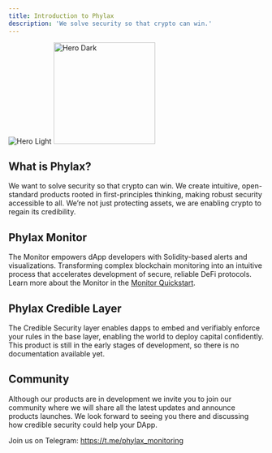 ```yaml
---
title: Introduction to Phylax
description: 'We solve security so that crypto can win.'
---
```


<img
  className="block dark:hidden"
  src="/images/stacked-sepia.png"
  alt="Hero Light"
/>
<img
  className="hidden dark:block"
  height="200"
  src="/images/stacked-sepia.png"
  alt="Hero Dark"
/>

## What is Phylax?

We want to solve security so that crypto can win.
We create intuitive, open-standard products rooted in first-principles thinking, making robust security accessible to all.
We’re not just protecting assets, we are enabling crypto to regain its credibility. 

## Phylax Monitor

The Monitor empowers dApp developers with Solidity-based alerts and visualizations.
Transforming complex blockchain monitoring into an intuitive process that accelerates development of secure, reliable DeFi protocols.
Learn more about the Monitor in the [Monitor Quickstart](monitor/guides/monitor-quickstart).

## Phylax Credible Layer

The Credible Security layer enables dapps to embed and verifiably enforce your rules in the base layer, enabling the world to deploy capital confidently.
This product is still in the early stages of development, so there is no documentation available yet.

## Community
Although our products are in development we invite you to join our community where we will share all the latest updates and announce products launches. 
We look forward to seeing you there and discussing how credible security could help your DApp. 

Join us on Telegram: https://t.me/phylax_monitoring
